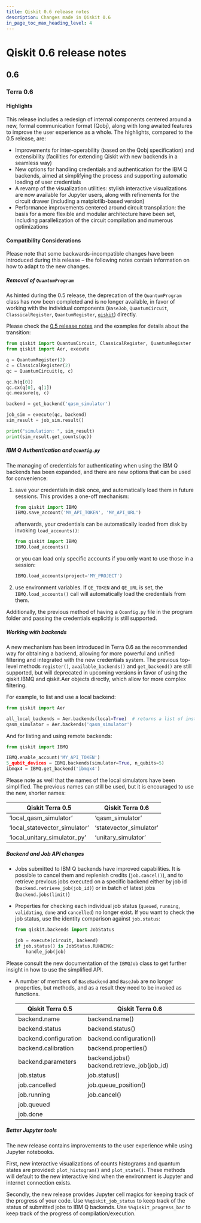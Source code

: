 ```yaml
---
title: Qiskit 0.6 release notes
description: Changes made in Qiskit 0.6
in_page_toc_max_heading_level: 4
---
```


# Qiskit 0.6 release notes

## 0.6

<span id="terra-0-6" />

### Terra 0.6

<span id="id604" />

#### Highlights

This release includes a redesign of internal components centered around a new, formal communication format (Qobj), along with long awaited features to improve the user experience as a whole. The highlights, compared to the 0.5 release, are:

*   Improvements for inter-operability (based on the Qobj specification) and extensibility (facilities for extending Qiskit with new backends in a seamless way)
*   New options for handling credentials and authentication for the IBM Q backends, aimed at simplifying the process and supporting automatic loading of user credentials
*   A revamp of the visualization utilities: stylish interactive visualizations are now available for Jupyter users, along with refinements for the circuit drawer (including a matplotlib-based version)
*   Performance improvements centered around circuit transpilation: the basis for a more flexible and modular architecture have been set, including parallelization of the circuit compilation and numerous optimizations

<span id="id605" />

#### Compatibility Considerations

Please note that some backwards-incompatible changes have been introduced during this release – the following notes contain information on how to adapt to the new changes.

<span id="removal-of-quantumprogram" />

##### Removal of `QuantumProgram`

As hinted during the 0.5 release, the deprecation of the `QuantumProgram` class has now been completed and is no longer available, in favor of working with the individual components (`BaseJob`, `QuantumCircuit`, `ClassicalRegister`, `QuantumRegister`, [`qiskit`](/docs/api/qiskit/0.45/index#module-qiskit "qiskit")) directly.

Please check the [0.5 release notes](./0.5#quantum-program-0-5) and the examples for details about the transition:

```python
from qiskit import QuantumCircuit, ClassicalRegister, QuantumRegister
from qiskit import Aer, execute

q = QuantumRegister(2)
c = ClassicalRegister(2)
qc = QuantumCircuit(q, c)

qc.h(q[0])
qc.cx(q[0], q[1])
qc.measure(q, c)

backend = get_backend('qasm_simulator')

job_sim = execute(qc, backend)
sim_result = job_sim.result()

print("simulation: ", sim_result)
print(sim_result.get_counts(qc))
```

<span id="ibm-q-authentication-and-qconfig-py" />

##### IBM Q Authentication and `Qconfig.py`

The managing of credentials for authenticating when using the IBM Q backends has been expanded, and there are new options that can be used for convenience:

1.  save your credentials in disk once, and automatically load them in future sessions. This provides a one-off mechanism:

    ```python
    from qiskit import IBMQ
    IBMQ.save_account('MY_API_TOKEN', 'MY_API_URL')
    ```

    afterwards, your credentials can be automatically loaded from disk by invoking `load_accounts()`:

    ```python
    from qiskit import IBMQ
    IBMQ.load_accounts()
    ```

    or you can load only specific accounts if you only want to use those in a session:

    ```python
    IBMQ.load_accounts(project='MY_PROJECT')
    ```

2.  use environment variables. If `QE_TOKEN` and `QE_URL` is set, the `IBMQ.load_accounts()` call will automatically load the credentials from them.

Additionally, the previous method of having a `Qconfig.py` file in the program folder and passing the credentials explicitly is still supported.

<span id="backends" />

##### Working with backends

A new mechanism has been introduced in Terra 0.6 as the recommended way for obtaining a backend, allowing for more powerful and unified filtering and integrated with the new credentials system. The previous top-level methods `register()`, `available_backends()` and `get_backend()` are still supported, but will deprecated in upcoming versions in favor of using the qiskit.IBMQ and qiskit.Aer objects directly, which allow for more complex filtering.

For example, to list and use a local backend:

```python
from qiskit import Aer

all_local_backends = Aer.backends(local=True)  # returns a list of instances
qasm_simulator = Aer.backends('qasm_simulator')
```

And for listing and using remote backends:

```python
from qiskit import IBMQ

IBMQ.enable_account('MY_API_TOKEN')
5_qubit_devices = IBMQ.backends(simulator=True, n_qubits=5)
ibmqx4 = IBMQ.get_backend('ibmqx4')
```

Please note as well that the names of the local simulators have been simplified. The previous names can still be used, but it is encouraged to use the new, shorter names:

| Qiskit Terra 0.5                | Qiskit Terra 0.6         |
| ------------------------------- | ------------------------ |
| ‘local\_qasm\_simulator’        | ‘qasm\_simulator’        |
| ‘local\_statevector\_simulator’ | ‘statevector\_simulator’ |
| ‘local\_unitary\_simulator\_py’ | ‘unitary\_simulator’     |

##### Backend and Job API changes

*   Jobs submitted to IBM Q backends have improved capabilities. It is possible to cancel them and replenish credits (`job.cancel()`), and to retrieve previous jobs executed on a specific backend either by job id (`backend.retrieve_job(job_id)`) or in batch of latest jobs (`backend.jobs(limit)`)

*   Properties for checking each individual job status (`queued`, `running`, `validating`, `done` and `cancelled`) no longer exist. If you want to check the job status, use the identity comparison against `job.status`:

    ```python
    from qiskit.backends import JobStatus

    job = execute(circuit, backend)
    if job.status() is JobStatus.RUNNING:
        handle_job(job)
    ```

Please consult the new documentation of the `IBMQJob` class to get further insight in how to use the simplified API.

*   A number of members of `BaseBackend` and `BaseJob` are no longer properties, but methods, and as a result they need to be invoked as functions.

    | Qiskit Terra 0.5      | Qiskit Terra 0.6                              |
    | --------------------- | --------------------------------------------- |
    | backend.name          | backend.name()                                |
    | backend.status        | backend.status()                              |
    | backend.configuration | backend.configuration()                       |
    | backend.calibration   | backend.properties()                          |
    | backend.parameters    | backend.jobs() backend.retrieve\_job(job\_id) |
    | job.status            | job.status()                                  |
    | job.cancelled         | job.queue\_position()                         |
    | job.running           | job.cancel()                                  |
    | job.queued            |                                               |
    | job.done              |                                               |

##### Better Jupyter tools

The new release contains improvements to the user experience while using Jupyter notebooks.

First, new interactive visualizations of counts histograms and quantum states are provided: `plot_histogram()` and `plot_state()`. These methods will default to the new interactive kind when the environment is Jupyter and internet connection exists.

Secondly, the new release provides Jupyter cell magics for keeping track of the progress of your code. Use `%%qiskit_job_status` to keep track of the status of submitted jobs to IBM Q backends. Use `%%qiskit_progress_bar` to keep track of the progress of compilation/execution.

<span id="qiskit-0-5" />
